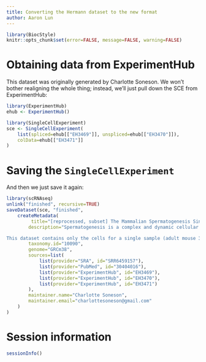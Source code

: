 ```yaml
---
title: Converting the Hermann dataset to the new format
author: Aaron Lun
---
```


```r
library(BiocStyle)
knitr::opts_chunk$set(error=FALSE, message=FALSE, warning=FALSE)
```

# Obtaining data from ExperimentHub

This dataset was originally generated by Charlotte Soneson.
We won't bother realigning the whole thing; instead, we'll just pull down the SCE from ExperimentHub:

```r
library(ExperimentHub)
ehub <- ExperimentHub()

library(SingleCellExperiment)
sce <- SingleCellExperiment(
    list(spliced=ehub[["EH3469"]], unspliced=ehub[["EH3470"]]),
    colData=ehub[["EH3471"]]
)
```

# Saving the `SingleCellExperiment`

And then we just save it again:

```r
library(scRNAseq)
unlink("finished", recursive=TRUE)
saveDataset(sce, "finished",
    createMetadata(
         title="[reprocessed, subset] The Mammalian Spermatogenesis Single-Cell Transcriptome, from Spermatogonial Stem Cells to Spermatids",
        description="Spermatogenesis is a complex and dynamic cellular differentiation process critical to male reproduction and sustained by spermatogonial stem cells (SSCs). Although patterns of gene expression have been described for aggregates of certain spermato- genic cell types, the full continuum of gene expression patterns underlying ongoing spermatogenesis in steady state was previously unclear. Here, we catalog single-cell transcriptomes for >62,000 individual spermatogenic cells from immature (postnatal day 6) and adult male mice and adult men. This allowed us to resolve SSC and progenitor spermatogonia, elucidate the full range of gene expression changes during male meiosis and spermiogenesis, and derive unique gene expression signatures for multiple mouse and human spermatogenic cell types and/or subtypes. These transcriptome datasets provide an information-rich resource for studies of SSCs, male meiosis, testicular cancer, male infertility, or contraceptive development, as well as a gene expression roadmap to be emulated in efforts to achieve spermatogenesis in vitro.

This dataset contains only the cells for a single sample (adult mouse 3), reprocessed from FASTQ files with the `alevin` and `tximeta` packages to obtain spliced and unspliced counts. These count matrices are stored in separate assays of the `SingleCellExperiment`. This object is intended as a test dataset for splicing-related steps like RNA velocity calculations.",
        taxonomy.id="10090",
        genome="GRCm38",
        sources=list(
            list(provider="SRA", id="SRR6459157"),
            list(provider="PubMed", id="30404016"),
            list(provider="ExperimentHub", id="EH3469"),
            list(provider="ExperimentHub", id="EH3470"),
            list(provider="ExperimentHub", id="EH3471")
        ),
        maintainer.name="Charlotte Soneson",
        maintainer.email="charlottesoneson@gmail.com"
    )
)
```

# Session information

```r
sessionInfo()
```

